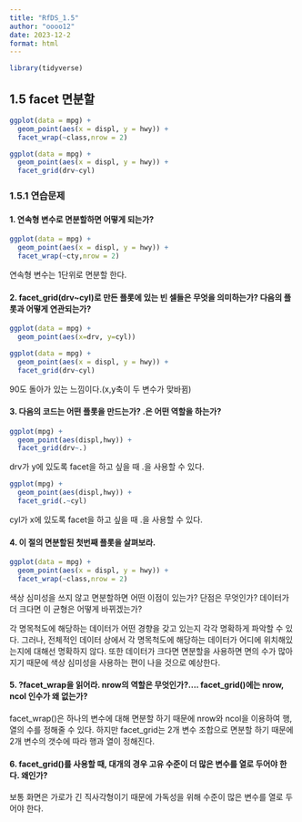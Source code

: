 ```yaml
---
title: "RfDS_1.5"
author: "oooo12"
date: 2023-12-2
format: html
---
```


```r
library(tidyverse)
```

## 1.5 facet 면분할

```r
ggplot(data = mpg) +
  geom_point(aes(x = displ, y = hwy)) +
  facet_wrap(~class,nrow = 2)
```

```r
ggplot(data = mpg) +
  geom_point(aes(x = displ, y = hwy)) +
  facet_grid(drv~cyl)
```

### 1.5.1 연습문제

#### 1. 연속형 변수로 면분할하면 어떻게 되는가?

```r
ggplot(data = mpg) +
  geom_point(aes(x = displ, y = hwy)) +
  facet_wrap(~cty,nrow = 2)
```

::: {.callout-note}
연속형 변수는 1단위로 면분할 한다.
:::

#### 2. facet_grid(drv~cyl)로 만든 플롯에 있는 빈 셀들은 무엇을 의미하는가? 다음의 플롯과 어떻게 연관되는가?

```r
ggplot(data = mpg) +
  geom_point(aes(x=drv, y=cyl))
```

```r
ggplot(data = mpg) +
  geom_point(aes(x = displ, y = hwy)) +
  facet_grid(drv~cyl)
```

::: {.callout-note}

90도 돌아가 있는 느낌이다.(x,y축이 두 변수가 맞바뀜)

:::


#### 3. 다음의 코드는 어떤 플롯을 만드는가? .은 어떤 역할을 하는가?

```r
ggplot(mpg) +
  geom_point(aes(displ,hwy)) +
  facet_grid(drv~.)
```

::: {.callout-note}
drv가 y에 있도록 facet을 하고 싶을 때 .을 사용할 수 있다.
:::

```r
ggplot(mpg) +
  geom_point(aes(displ,hwy)) +
  facet_grid(.~cyl)
```


::: {.callout-note}
cyl가 x에 있도록 facet을 하고 싶을 때 .을 사용할 수 있다.
:::


#### 4. 이 절의 면분할된 첫번째 플롯을 살펴보라.

```r
ggplot(data = mpg) +
  geom_point(aes(x = displ, y = hwy)) +
  facet_wrap(~class,nrow = 2)
```

색상 심미성을 쓰지 않고 면분할하면 어떤 이점이 있는가? 단점은 무엇인가? 데이터가 더 크다면 이 균형은 어떻게 바뀌겠는가?

::: {.callout-note}
각 명목척도에 해당하는 데이터가 어떤 경향을 갖고 있는지 각각 명확하게 파악할 수 있다. 그러나, 전체적인 데이터 상에서 각 명목척도에 해당하는 데이터가 어디에 위치해있는지에 대해선 명확하지 않다. 또한 데이터가 크다면 면분할을 사용하면 면의 수가 많아지기 때문에 색상 심미성을 사용하는 편이 나을 것으로 예상한다.
:::

#### 5. ?facet_wrap을 읽어라. nrow의 역할은 무엇인가?.... facet_grid()에는 nrow, ncol 인수가 왜 없는가?

::: {.callout-note}
facet_wrap()은 하나의 변수에 대해 면분할 하기 때문에 nrow와 ncol을 이용하여 행, 열의 수를 정해줄 수 있다. 하지만 facet_grid는 2개 변수 조합으로 면분할 하기 때문에 2개 변수의 갯수에 따라 행과 열이 정해진다.
:::

#### 6. facet_grid()를 사용할 때, 대개의 경우 고유 수준이 더 많은 변수를 열로 두어야 한다. 왜인가?

::: {.callout-note}
보통 화면은 가로가 긴 직사각형이기 때문에 가독성을 위해 수준이 많은 변수를 열로 두어야 한다.
:::

